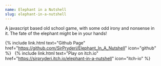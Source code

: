 ```yaml
---
name: Elephant in a Nutshell
slug: elephant-in-a-nutshell
---
```


A javascript based old school game, with some odd irony and nonsense in
it. The fate of the elephant might be in your hands!

{% include link.html text="Github Page" href="https://github.com/SirPryderi/Elephant_In_A_Nutshell" icon="github" %}
&nbsp;
{% include link.html text="Play on itch.io" href="https://sirpryderi.itch.io/elephant-in-a-nutshell" icon="itch-io" %}
